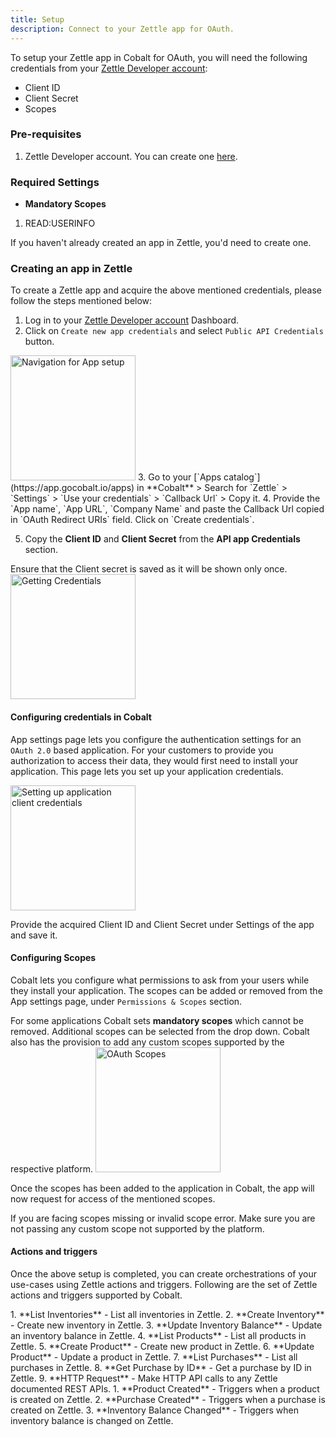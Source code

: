 ```yaml
---
title: Setup
description: Connect to your Zettle app for OAuth.
---
```

To setup your Zettle app in Cobalt for OAuth, you will need the following credentials from your [Zettle Developer account](https://developer.zettle.com/dashboard):
- Client ID
- Client Secret
- Scopes

### Pre-requisites

1. Zettle Developer account. You can create one [here](https://developer.zettle.com/register).

### Required Settings

* **Mandatory Scopes** 
1. READ:USERINFO

<Info>If you haven't already created an app in Zettle, you'd need to create one.</Info>

### Creating an app in Zettle

To create a Zettle app and acquire the above mentioned credentials, please follow the steps mentioned below:

1. Log in to your [Zettle Developer account](https://developer.zettle.com/dashboard) Dashboard.
2. Click on `Create new app credentials` and select `Public API Credentials` button.
<img height="200" src="/images/Zettle/zettle_navigation.png" alt="Navigation for App setup"/>
3. Go to your [`Apps catalog`](https://app.gocobalt.io/apps) in **Cobalt** > Search for `Zettle` > `Settings` > `Use your credentials` > `Callback Url` > Copy it.
4. Provide the `App name`, `App URL`, `Company Name` and paste the Callback Url copied in `OAuth Redirect URIs` field. Click on `Create credentials`.

5. Copy the **Client ID** and **Client Secret** from the **API app Credentials** section.
<Note>
Ensure that the Client secret is saved as it will be shown only once.
</Note>
<img height="200" src="/images/Zettle/zettle_credentials.png" alt="Getting Credentials"/>

#### Configuring credentials in Cobalt
App settings page lets you configure the authentication settings for an `OAuth 2.0` based application. For your customers to provide you authorization to access their data,
they would first need to install your application. This page lets you set up your application credentials.

<img height="200" src="/images/Zettle/zettle_cobalt.png" alt="Setting up application client credentials"/>

Provide the acquired Client ID and Client Secret under Settings of the app and save it.

#### Configuring Scopes
Cobalt lets you configure what permissions to ask from your users while they install your application. The scopes can be added or removed from the App settings page, under `Permissions & Scopes`
section. 

For some applications Cobalt sets **mandatory scopes** which cannot be removed. Additional scopes can be selected from the drop down. Cobalt also has the provision to add any 
custom scopes supported by the respective platform.
<img height="200" src="/images/Zettle/zettle_scopes.png" alt="OAuth Scopes"/>

Once the scopes has been added to the application in Cobalt, the app will now request for access of the mentioned scopes.

<Warning>
If you are facing scopes missing or invalid scope error. Make sure you are not passing any custom scope not supported by the platform.
</Warning>

#### Actions and triggers
Once the above setup is completed, you can create orchestrations of your use-cases using Zettle actions and triggers. Following are the set of Zettle actions and triggers
supported by Cobalt.

<Tabs>
  <Tab title="Actions">
  <AccordionGroup>
  <Accordion title="Inventory">
     1. **List Inventories** - List all inventories in Zettle.
     2. **Create Inventory** - Create new inventory in Zettle.
     3. **Update Inventory Balance** - Update an inventory balance in Zettle.
    </Accordion>
    <Accordion title="Products">
     4. **List Products** - List all products in Zettle.
     5. **Create Product** - Create new product in Zettle.
     6. **Update Product** - Update a product in Zettle.
      </Accordion>
    <Accordion title="Purchases">
     7. **List Purchases** - List all purchases in Zettle.
     8. **Get Purchase by ID** - Get a purchase by ID in Zettle.
       </Accordion>
    <Accordion title="Others">
     9. **HTTP Request** - Make HTTP API calls to any Zettle documented REST APIs.
  </Accordion>
  </AccordionGroup>
  </Tab>

  <Tab title="Triggers">
         1. **Product Created** - Triggers when a product is created on Zettle.
         2. **Purchase Created** - Triggers when a purchase is created on Zettle.
         3. **Inventory Balance Changed** - Triggers when inventory balance is changed on Zettle.
  </Tab>
</Tabs>
